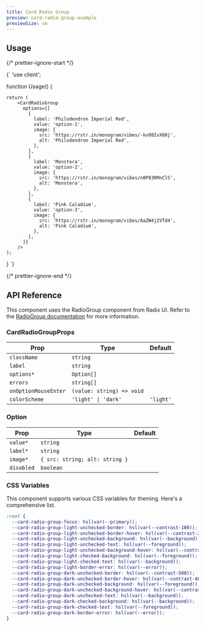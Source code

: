 ```yaml
---
title: Card Radio Group
preview: card-radio-group-example
previewSize: sm
---
```


## Usage

{/* prettier-ignore-start */}

<CodeBlock lang="ts">{`
'use client';


function Usage() {

    return (
        <CardRadioGroup
          options={[
            {
              label: 'Philodendron Imperial Red',
              value: 'option-1',
              image: {
                src: 'https://rstr.in/monogram/vibes/-kv08IvX08j',
                alt: 'Philodendron Imperial Red',
              },
            },
            {
              label: 'Monstera',
              value: 'option-2',
              image: {
                src: 'https://rstr.in/monogram/vibes/n0P83RMnClS',
                alt: 'Monstera',
              },
            },
            {
              label: 'Pink Caladium',
              value: 'option-3',
              image: {
                src: 'https://rstr.in/monogram/vibes/AaZW4j2VTd4',
                alt: 'Pink Caladium',
              },
            },
          ]}
        />
    );
}
`}
</CodeBlock>

{/* prettier-ignore-end */}

## API Reference

This component uses the RadioGroup component from Radix UI. Refer to the [RadioGroup documentation](https://www.radix-ui.com/primitives/docs/components/radio-group) for more information.

### CardRadioGroupProps

| Prop                 | Type                      | Default   |
| -------------------- | ------------------------- | --------- |
| `className`          | `string`                  |           |
| `label`              | `string`                  |           |
| `options*`           | `Option[]`                |           |
| `errors`             | `string[]`                |           |
| `onOptionMouseEnter` | `(value: string) => void` |           |
| `colorScheme`        | `'light' \| 'dark'`       | `'light'` |

### Option

| Prop       | Type                           | Default |
| ---------- | ------------------------------ | ------- |
| `value*`   | `string`                       |         |
| `label*`   | `string`                       |         |
| `image*`   | `{ src: string; alt: string }` |         |
| `disabled` | `boolean`                      |         |

### CSS Variables

This component supports various CSS variables for theming. Here's a comprehensive list.

```css
:root {
  --card-radio-group-focus: hsl(var(--primary));
  --card-radio-group-light-unchecked-border: hsl(var(--contrast-100));
  --card-radio-group-light-unchecked-border-hover: hsl(var(--contrast-200));
  --card-radio-group-light-unchecked-background: hsl(var(--background));
  --card-radio-group-light-unchecked-text: hsl(var(--foreground));
  --card-radio-group-light-unchecked-background-hover: hsl(var(--contrast-100));
  --card-radio-group-light-checked-background: hsl(var(--foreground));
  --card-radio-group-light-checked-text: hsl(var(--background));
  --card-radio-group-light-border-error: hsl(var(--error));
  --card-radio-group-dark-unchecked-border: hsl(var(--contrast-500));
  --card-radio-group-dark-unchecked-border-hover: hsl(var(--contrast-400));
  --card-radio-group-dark-unchecked-background: hsl(var(--foreground));
  --card-radio-group-dark-unchecked-background-hover: hsl(var(--contrast-500));
  --card-radio-group-dark-unchecked-text: hsl(var(--background));
  --card-radio-group-dark-checked-background: hsl(var(--background));
  --card-radio-group-dark-checked-text: hsl(var(--foreground));
  --card-radio-group-dark-border-error: hsl(var(--error));
}
```
